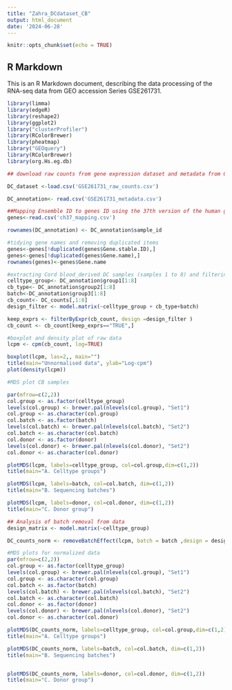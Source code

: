 ```yaml
---
title: "Zahra_DCdataset_CB"
output: html_document
date: '2024-06-28'
---
```


```r
knitr::opts_chunk$set(echo = TRUE)
```

## R Markdown

This is an R Markdown document, describing the data processing of the RNA-seq data from GEO accession Series GSE261731.


```r
library(limma)
library(edgeR)
library(reshape2)
library(ggplot2)
library("clusterProfiler")
library(RColorBrewer)
library(pheatmap)
library("GEOquery")
library(RColorBrewer)
library(org.Hs.eg.db)

```



```r
## download raw counts from gene expression dataset and metadata from GEO repository of "GSE261731" 

DC_dataset <-load.csv('GSE261731_raw_counts.csv')

DC_annotation<- read.csv('GSE261731_metadata.csv')

##Mapping Ensemble ID to genes ID using the 37th version of the human genome reference (GRCH37)
genes<-read.csv('ch37_mapping.csv')

rownames(DC_annotation) <- DC_annotation$sample_id

```



```r
#tidying gene names and removing duplicated items
genes<-genes[!duplicated(genes$Gene.stable.ID),]
genes<-genes[!duplicated(genes$Gene.name),]
rownames(genes)<-genes$Gene.name
```


```r

#extracting Cord blood_derived DC samples (samples 1 to 8) and filtering low expressed genes
celltype_group<- DC_annotation$group1[1:8]
cb_type<- DC_annotation$group2[1:8]
batch<-DC_annotation$group3[1:8]
cb_count<- DC_counts[,1:8]
design_filter <- model.matrix(~celltype_group + cb_type+batch)

keep_exprs <- filterByExpr(cb_count, design =design_filter )
cb_count <- cb_count[keep_exprs=="TRUE",]

```

```r
#boxplot and density plot of raw data
lcpm <- cpm(cb_count, log=TRUE)

boxplot(lcpm, las=2,, main="")
title(main="Unnormalised data", ylab="Log-cpm")
plot(density(lcpm))

```


```r
#MDS plot CB samples

par(mfrow=c(2,2))
col.group <- as.factor(celltype_group)
levels(col.group) <- brewer.pal(nlevels(col.group), "Set1")
col.group <- as.character(col.group)
col.batch <- as.factor(batch)
levels(col.batch) <- brewer.pal(nlevels(col.batch), "Set2")
col.batch <- as.character(col.batch)
col.donor <- as.factor(donor)
levels(col.donor) <- brewer.pal(nlevels(col.donor), "Set2")
col.donor <- as.character(col.donor)

plotMDS(lcpm, labels=celltype_group, col=col.group,dim=c(1,2))
title(main="A. Celltype groups")

plotMDS(lcpm, labels=batch, col=col.batch, dim=c(1,2))
title(main="B. Sequencing batches")

plotMDS(lcpm, labels=donor, col=col.donor, dim=c(1,2))
title(main="C. Donor group")
```




```r
## Analysis of batch removal from data
design_matrix <- model.matrix(~celltype_group)

DC_counts_norm <- removeBatchEffect(lcpm, batch = batch ,design = design_matrix)


```


```r
#MDS plots for normalized data 
par(mfrow=c(2,2))
col.group <- as.factor(celltype_group)
levels(col.group) <- brewer.pal(nlevels(col.group), "Set1")
col.group <- as.character(col.group)
col.batch <- as.factor(batch)
levels(col.batch) <- brewer.pal(nlevels(col.batch), "Set2")
col.batch <- as.character(col.batch)
col.donor <- as.factor(donor)
levels(col.donor) <- brewer.pal(nlevels(col.donor), "Set2")
col.donor <- as.character(col.donor)

plotMDS(DC_counts_norm, labels=celltype_group, col=col.group,dim=c(1,2))
title(main="A. Celltype groups")

plotMDS(DC_counts_norm, labels=batch, col=col.batch, dim=c(1,2))
title(main="B. Sequencing batches")


plotMDS(DC_counts_norm, labels=donor, col=col.donor, dim=c(1,2))
title(main="C. Donor group")

```







